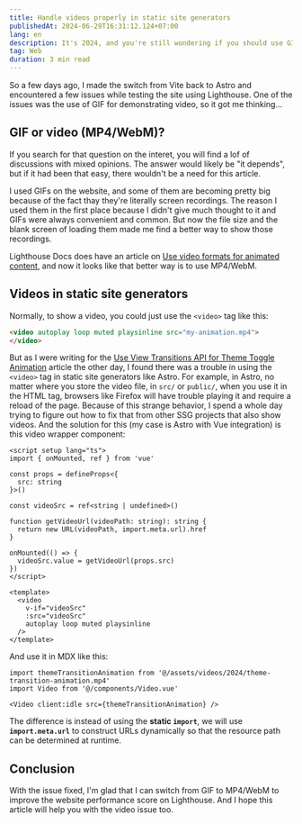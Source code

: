 ```yaml
---
title: Handle videos properly in static site generators
publishedAt: 2024-06-29T16:31:12.124+07:00
lang: en
description: It's 2024, and you're still wondering if you should use GIF or MP4/WebM for demonstrating something in your static site generator? This one might just be the answer.
tag: Web
duration: 3 min read
---
```


So a few days ago, I made the switch from Vite back to Astro and encountered a few issues while testing the site using Lighthouse. One of the issues was the use of GIF for demonstrating video, so it got me thinking...

## GIF or video (MP4/WebM)?

If you search for that question on the interet, you will find a lof of discussions with mixed opinions. The answer would likely be "it depends", but if it had been that easy, there wouldn't be a need for this article.

I used GIFs on the website, and some of them are becoming pretty big because of the fact thay they're literally screen recordings. The reason I used them in the first place because I didn't give much thought to it and GIFs were always convenient and common. But now the file size and the blank screen of loading them made me find a better way to show those recordings.

Lighthouse Docs does have an article on [Use video formats for animated content](https://developer.chrome.com/docs/lighthouse/performance/efficient-animated-content/), and now it looks like that better way is to use MP4/WebM.

## Videos in static site generators

Normally, to show a video, you could just use the `<video>` tag like this:

```html
<video autoplay loop muted playsinline src="my-animation.mp4">
</video>
```

But as I were writing for the [Use View Transitions API for Theme Toggle Animation](/posts/use-view-transitions-api-for-theme-toggle-animation) article the other day, I found there was a trouble in using the `<video>` tag in static site generators like Astro. For example, in Astro, no matter where you store the video file, in `src/` or `public/`, when you use it in the HTML tag, browsers like Firefox will have trouble playing it and require a reload of the page. Because of this strange behavior, I spend a whole day trying to figure out how to fix that from other SSG projects that also show videos. And the solution for this (my case is Astro with Vue integration) is this video wrapper component:

```vue title="src⠀›⠀components⠀›⠀Video.vue"
<script setup lang="ts">
import { onMounted, ref } from 'vue'

const props = defineProps<{
  src: string
}>()

const videoSrc = ref<string | undefined>()

function getVideoUrl(videoPath: string): string {
  return new URL(videoPath, import.meta.url).href
}

onMounted(() => {
  videoSrc.value = getVideoUrl(props.src)
})
</script>

<template>
  <video
    v-if="videoSrc"
    :src="videoSrc"
    autoplay loop muted playsinline
  />
</template>
```

And use it in MDX like this:

```mdx
import themeTransitionAnimation from '@/assets/videos/2024/theme-transition-animation.mp4'
import Video from '@/components/Video.vue'

<Video client:idle src={themeTransitionAnimation} />
```

The difference is instead of using the **static `import`**, we will use **`import.meta.url`** to construct URLs dynamically so that the resource path can be determined at runtime.

## Conclusion

With the issue fixed, I'm glad that I can switch from GIF to MP4/WebM to improve the website performance score on Lighthouse. And I hope this article will help you with the video issue too.
